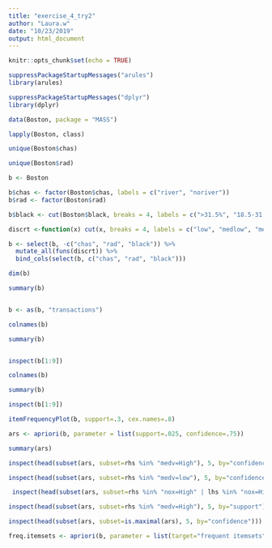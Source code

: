 ```yaml
---
title: "exercise_4_try2"
author: "Laura.w"
date: "10/23/2019"
output: html_document
---
```


```r
knitr::opts_chunk$set(echo = TRUE)
```


```r
suppressPackageStartupMessages("arules")
library(arules)
```

```r
suppressPackageStartupMessages("dplyr")
library(dplyr)
```

```r
data(Boston, package = "MASS")
```

```r
lapply(Boston, class)
```

```r
unique(Boston$chas)
```
```r
unique(Boston$rad)
```
```r
b <- Boston
```

```r
b$chas <- factor(Boston$chas, labels = c("river", "noriver"))
b$rad <- factor(Boston$rad)
```

```r
b$black <- cut(Boston$black, breaks = 4, labels = c(">31.5%", "18.5-31.5%", "8-18.5%", "<8%"))
```

```r
discrt <-function(x) cut(x, breaks = 4, labels = c("low", "medlow", "medhigh", "High"))

```

```r
b <- select(b, -c("chas", "rad", "black")) %>%
  mutate_all(funs(discrt)) %>%
  bind_cols(select(b, c("chas", "rad", "black")))

dim(b)

summary(b)


b <- as(b, "transactions")

colnames(b)

summary(b)


inspect(b[1:9])
```

```r
colnames(b)
```

```r
summary(b)
```

```r
inspect(b[1:9])
```

```r
itemFrequencyPlot(b, support=.3, cex.names=.8)
```

```r
ars <- apriori(b, parameter = list(support=.025, confidence=.75))
```

```r
summary(ars)
```

```r
inspect(head(subset(ars, subset=rhs %in% "medv=High"), 5, by="confidence"))
```

```r
inspect(head(subset(ars, subset=rhs %in% "medv=low"), 5, by="confidence"))
```

```r
 inspect(head(subset(ars, subset=rhs %in% "nox=High" | lhs %in% "nox=High")))
```

```r
inspect(head(subset(ars, subset=rhs %in% "medv=High"), 5, by="support"))
```

```r
inspect(head(subset(ars, subset=is.maximal(ars), 5, by="confidence")))
```

```r
freq.itemsets <- apriori(b, parameter = list(target="frequent itemsets", support=.025))

```